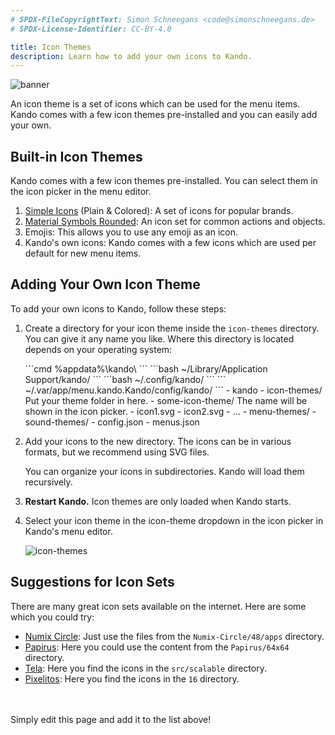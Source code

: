 ```yaml
---
# SPDX-FileCopyrightText: Simon Schneegans <code@simonschneegans.de>
# SPDX-License-Identifier: CC-BY-4.0

title: Icon Themes
description: Learn how to add your own icons to Kando.
---
```



![banner](../../assets/banners/banner10.png)

<Intro>
An icon theme is a set of icons which can be used for the menu items.
Kando comes with a few icon themes pre-installed and you can easily add your own.
</Intro>

## <Icon name="solar:backpack-bold-duotone" class="inline-icon" /> Built-in Icon Themes

Kando comes with a few icon themes pre-installed. You can select them in the icon picker in the menu editor.

1. [Simple Icons](https://simpleicons.org) (Plain & Colored): A set of icons for popular brands.
2. [Material Symbols Rounded](https://fonts.google.com/icons): An icon set for common actions and objects.
3. Emojis: This allows you to use any emoji as an icon.
4. Kando's own icons: Kando comes with a few icons which are used per default for new menu items.

## <Icon name="solar:gallery-minimalistic-bold-duotone" class="inline-icon" /> Adding Your Own Icon Theme

To add your own icons to Kando, follow these steps:

<Steps>

1. Create a directory for your icon theme inside the `icon-themes` directory. You can give it any name you like. Where this directory is located depends on your operating system:

    <Tabs syncKey="os">
      <TabItem label="Windows" icon="seti:windows">
        ```cmd
        %appdata%\kando\
        ```
      </TabItem>
      <TabItem label="macOS" icon="apple">
        ```bash
        ~/Library/Application Support/kando/
        ```
      </TabItem>
      <TabItem label="Linux" icon="linux">
        ```bash
        ~/.config/kando/
        ```
      </TabItem>
      <TabItem label="Flatpak" icon="linux">
        ```
        ~/.var/app/menu.kando.Kando/config/kando/
        ```
      </TabItem>
    </Tabs>

    <FileTree>
    - kando
      - icon-themes/ Put your theme folder in here.
        - some-icon-theme/ The name will be shown in the icon picker.
          - icon1.svg
          - icon2.svg
          - ...
      - menu-themes/ 
      - sound-themes/ 
      - config.json
      - menus.json
    </FileTree>

2. Add your icons to the new directory. The icons can be in various formats, but we recommend using SVG files.

    <Aside type="tip">
      You can organize your icons in subdirectories. Kando will load them recursively.
    </Aside>

3. **Restart Kando.** Icon themes are only loaded when Kando starts.

4. Select your icon theme in the icon-theme dropdown in the icon picker in Kando's menu editor.

    ![icon-themes](../../assets/img/icon-themes.png) 

</Steps>

## <Icon name="solar:lightbulb-minimalistic-bold-duotone" class="inline-icon" /> Suggestions for Icon Sets

There are many great icon sets available on the internet. Here are some which you could try:
* [Numix Circle](https://github.com/numixproject/numix-icon-theme-circle): Just use the files from the `Numix-Circle/48/apps` directory.
* [Papirus](https://github.com/PapirusDevelopmentTeam/papirus-icon-theme): Here you could use the content from the `Papirus/64x64` directory.
* [Tela](https://github.com/vinceliuice/Tela-icon-theme): Here you find the icons in the `src/scalable` directory.
* [Pixelitos](https://github.com/ItzSelenux/pixelitos-icon-theme): Here you find the icons in the `16` directory.

<br/>
<br/>

<Aside type="note" title="Have you discovered another cool icon set?">
Simply edit this page and add it to the list above!
</Aside>


